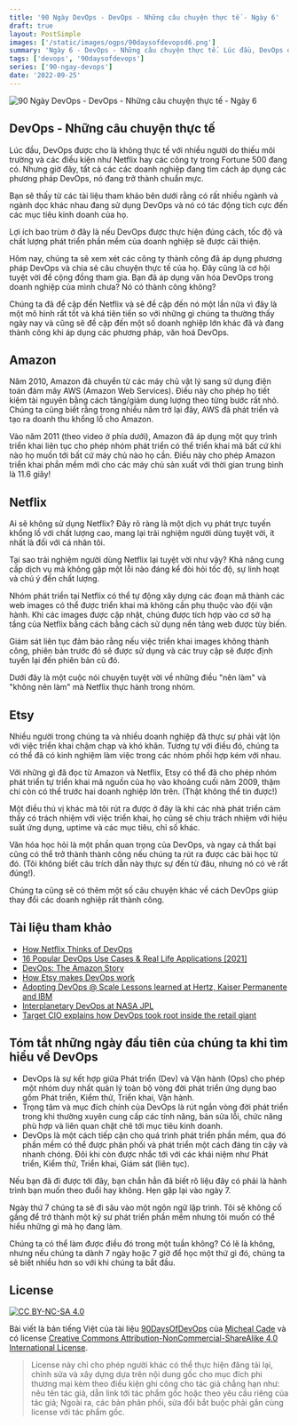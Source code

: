 ```yaml
---
title: '90 Ngày DevOps - DevOps - Những câu chuyện thực tế - Ngày 6'
draft: true
layout: PostSimple
images: ['/static/images/ogps/90daysofdevopsd6.png']
summary: 'Ngày 6 - DevOps - Những câu chuyện thực tế. Lúc đầu, DevOps được cho là không thực tế với nhiều người do thiếu môi trường và các điều kiện như Netflix hay các công ty trong Fortune 500. Nhưng giờ đây, tất cả các các doanh nghiệp đang tìm cách áp dụng các phương pháp DevOps, nó đang trở thành chuẩn mực.'
tags: ['devops', '90daysofdevops']
series: ['90-ngay-devops']
date: '2022-09-25'
---
```


![90 Ngày DevOps - DevOps - Những câu chuyện thực tế - Ngày 6](/static/images/ogps/90daysofdevopsd6.png)

<TOCInline toc={props.toc} asDisclosure />

## DevOps - Những câu chuyện thực tế

Lúc đầu, DevOps được cho là không thực tế với nhiều người do thiếu môi trường và các điều kiện như Netflix hay các công ty trong Fortune 500 đang có. Nhưng giờ đây, tất cả các các doanh nghiệp đang tìm cách áp dụng các phương pháp DevOps, nó đang trở thành chuẩn mực.

Bạn sẽ thấy từ các tài liệu tham khảo bên dưới rằng có rất nhiều ngành và ngành dọc khác nhau đang sử dụng DevOps và nó có tác động tích cực đến các mục tiêu kinh doanh của họ.

Lợi ích bao trùm ở đây là nếu DevOps được thực hiện đúng cách, tốc độ và chất lượng phát triển phần mềm của doanh nghiệp sẽ được cải thiện.

Hôm nay, chúng ta sẽ xem xét các công ty thành công đã áp dụng phương pháp DevOps và chia sẻ câu chuyện thực tế của họ. Đây cũng là cơ hội tuyệt vời để cộng đồng tham gia. Bạn đã áp dụng văn hóa DevOps trong doanh nghiệp của mình chưa? Nó có thành công không?

Chúng ta đã đề cập đến Netflix và sẽ đề cập đến nó một lần nữa vì đây là một mô hình rất tốt và khá tiên tiến so với những gì chúng ta thường thấy ngày nay và cũng sẽ đề cập đến một số doanh nghiệp lớn khác đã và đang thành công khi áp dụng các phương pháp, văn hoá DevOps.

## Amazon

Năm 2010, Amazon đã chuyển từ các máy chủ vật lý sang sử dụng điện toán đám mây AWS (Amazon Web Services). Điều này cho phép họ tiết kiệm tài nguyên bằng cách tăng/giảm dung lượng theo từng bước rất nhỏ. Chúng ta cũng biết rằng trong nhiều năm trở lại đây, AWS đã phát triển và tạo ra doanh thu khổng lồ cho Amazon.

Vào năm 2011 (theo video ở phía dưới), Amazon đã áp dụng một quy trình triển khai liên tục cho phép nhóm phát triển có thể triển khai mã bất cứ khi nào họ muốn tới bất cứ máy chủ nào họ cần. Điều này cho phép Amazon triển khai phần mềm mới cho các máy chủ sản xuất với thời gian trung bình là 11.6 giây!

## Netflix

Ai sẽ không sử dụng Netflix? Đây rõ ràng là một dịch vụ phát trực tuyến khổng lồ với chất lượng cao, mang lại trải nghiệm người dùng tuyệt vời, ít nhất là đối với cá nhân tôi.

Tại sao trải nghiệm người dùng Netflix lại tuyệt vời như vậy? Khả năng cung cấp dịch vụ mà không gặp một lỗi nào đáng kể đòi hỏi tốc độ, sự linh hoạt và chú ý đến chất lượng.

Nhóm phát triển tại Netflix có thể tự động xây dựng các đoạn mã thành các web images có thể được triển khai mà không cần phụ thuộc vào đội vận hành. Khi các images được cập nhật, chúng được tích hợp vào cơ sở hạ tầng của Netflix bằng cách bằng cách sử dụng nền tảng web được tùy biến.

Giám sát liên tục đảm bảo rằng nếu việc triển khai images không thành công, phiên bản trước đó sẽ được sử dụng và các truy cập sẽ được định tuyến lại đến phiên bản cũ đó.

Dưới đây là một cuộc nói chuyện tuyệt vời về những điều "nên làm" và "không nên làm" mà Netflix thực hành trong nhóm.

## Etsy

Nhiều người trong chúng ta và nhiều doanh nghiệp đã thực sự phải vật lộn với việc triển khai chậm chạp và khó khăn. Tương tự với điều đó, chúng ta có thể đã có kinh nghiệm làm việc trong các nhóm phối hợp kém với nhau.

Với những gì đã đọc từ Amazon và Netflix, Etsy có thể đã cho phép nhóm phát triển tự triển khai mã nguồn của họ vào khoảng cuối năm 2009, thậm chí còn có thể trước hai doanh nghiệp lớn trên. (Thật không thể tin được!)

Một điều thú vị khác mà tôi rút ra được ở đây là khi các nhà phát triển cảm thấy có trách nhiệm với việc triển khai, họ cũng sẽ chịu trách nhiệm với hiệu suất ứng dụng, uptime và các mục tiêu, chỉ số khác.

Văn hóa học hỏi là một phần quan trọng của DevOps, và ngay cả thất bại cũng có thể trở thành thành công nếu chúng ta rút ra được các bài học từ đó. (Tôi không biết câu trích dẫn này thực sự đến từ đâu, nhưng nó có vẻ rất đúng!).

Chúng ta cũng sẽ có thêm một số câu chuyện khác về cách DevOps giúp thay đổi các doanh nghiệp rất thành công.

## Tài liệu tham khảo

- [How Netflix Thinks of DevOps](https://www.youtube.com/watch?v=UTKIT6STSVM)
- [16 Popular DevOps Use Cases & Real Life Applications [2021]](https://www.upgrad.com/blog/devops-use-cases-applications/)
- [DevOps: The Amazon Story](https://www.youtube.com/watch?v=ZzLa0YEbGIY)
- [How Etsy makes DevOps work](https://www.networkworld.com/article/2886672/how-etsy-makes-devops-work.html)
- [Adopting DevOps @ Scale Lessons learned at Hertz, Kaiser Permanente and lBM](https://www.youtube.com/watch?v=gm18-gcgXRY)
- [Interplanetary DevOps at NASA JPL](https://www.usenix.org/conference/lisa16/technical-sessions/presentation/isla)
- [Target CIO explains how DevOps took root inside the retail giant](https://enterprisersproject.com/article/2017/1/target-cio-explains-how-devops-took-root-inside-retail-giant)

## Tóm tắt những ngày đầu tiên của chúng ta khi tìm hiểu về DevOps

- DevOps là sự kết hợp giữa Phát triển (Dev) và Vận hành (Ops) cho phép một nhóm duy nhất quản lý toàn bộ vòng đời phát triển ứng dụng bao gồm Phát triển, Kiểm thử, Triển khai, Vận hành.
- Trọng tâm và mục đích chính của DevOps là rút ngắn vòng đời phát triển trong khi thường xuyên cung cấp các tính năng, bản sửa lỗi, chức năng phù hợp và liên quan chặt chẽ tới mục tiêu kinh doanh.
- DevOps là một cách tiếp cận cho quá trình phát triển phần mềm, qua đó phần mềm có thể được phân phối và phát triển một cách đáng tin cậy và nhanh chóng. Đôi khi còn được nhắc tới với các khái niệm như Phát triển, Kiểm thử, Triển khai, Giám sát (liên tục).

Nếu bạn đã đi được tới đây, bạn chắn hẳn đã biết rõ liệu đây có phải là hành trình bạn muốn theo đuổi hay không. Hẹn gặp lại vào ngày 7.

Ngày thứ 7 chúng ta sẽ đi sâu vào một ngôn ngữ lập trình. Tôi sẽ không cố gắng để trở thành một kỹ sư phát triển phần mềm nhưng tôi muốn có thể hiểu những gì mà họ đang làm.

Chúng ta có thể làm được điều đó trong một tuần không? Có lẽ là không, nhưng nếu chúng ta dành 7 ngày hoặc 7 giờ để học một thứ gì đó, chúng ta sẽ biết nhiều hơn so với khi chúng ta bắt đầu.

## License

[![CC BY-NC-SA 4.0][cc-by-nc-sa-image]][cc-by-nc-sa]

Bài viết là bản tiếng Việt của tài liệu [90DaysOfDevOps](https://github.com/MichaelCade/90DaysOfDevOps/tree/main/Days) của [Micheal Cade](https://twitter.com/MichaelCade1) và có license [Creative Commons Attribution-NonCommercial-ShareAlike 4.0 International License][cc-by-nc-sa].

> License này chỉ cho phép người khác có thể thực hiện đăng tải lại, chỉnh sửa và xây dựng dựa trên nội dung gốc cho mục đích phi thương mại kèm theo điều kiện ghi công cho tác giả chẳng hạn như: nêu tên tác giả, dẫn link tới tác phẩm gốc hoặc theo yêu cầu riêng của tác giả;
> Ngoài ra, các bản phân phối, sửa đổi bắt buộc phải gắn cùng license với tác phẩm gốc.

[cc-by-nc-sa]: http://creativecommons.org/licenses/by-nc-sa/4.0/
[cc-by-nc-sa-image]: https://licensebuttons.net/l/by-nc-sa/4.0/88x31.png
[cc-by-nc-sa-shield]: https://img.shields.io/badge/License-CC%20BY--NC--SA%204.0-lightgrey.svg
